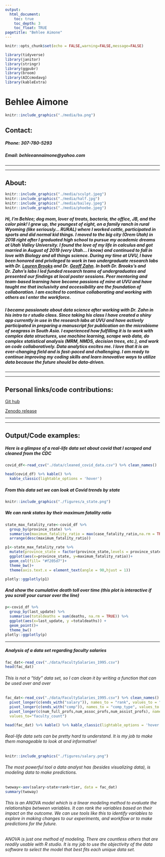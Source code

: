 ```yaml
---
output: 
  html_document:
    toc: true
    toc_depth: 3
    toc_float: TRUE
pagetitle: "Behlee Aimone"
---
```


```r
knitr::opts_chunk$set(echo = FALSE,warning=FALSE,message=FALSE)

library(tidyverse)
library(janitor)
library(stringr)
library(ggpubr)
library(broom)
library(AICcmodavg)
library(kableExtra)
```
# Behlee Aimone
```r
knitr::include_graphics("./media/ba.png")
```

## Contact: 

##### Phone: 307-780-5293
##### Email: behleeannaimone@yahoo.com

---

---

## About:

```r
knitr::include_graphics("./media/sculpt.jpeg")
knitr::include_graphics("./media/half.jpg")
knitr::include_graphics("./media/bailey.jpeg")
knitr::include_graphics("./media/phoebe.jpeg")
```

##### Hi, I'm Behlee; dog mom, lover of treats, bacteria, the office, JB, and the color pink! I grew up, the youngest of eight, on a family ranch in rural Wyoming (like seriously... RURAL) where I worked cattle, participated in sports and did normal kid things. I moved to the big city (Orem Utah) in 2018 right after I graduated high school to pursue my academic dreams at Utah Valley University. I found the love of my life in calculus and got married in August of 2019 (very Utah... I know) and continued to fall in love with Biology and all things science. During my time at UVU, I have been honored and privileged to work in two undergraduate research labs with Dr. [Lauren Brooks](https://www.uvu.edu/directory/employee/?id=NHdLS3JSbDE2NS9oZ29XR1k2cXlyUT09) and Dr. [Geoff Zahn](https://gzahn.github.io/). In both Dr. Brooks's and Dr. Zahn's labs I led funded research teams of undergraduates and presented our findings at local poster sessions. Peer mentoring and team-based learning have become passions of mine at UVU and have taught me that inclusivity and accessibility are the foundation of collaboration. I am excited to continue collaborating and working with others as I enter the workforce. 
##### I became passionate about data science after working with Dr. Zahn in his intro to r studio class. Since taking his class I have created a shiny app currently in use in the research labs at UVU and have actively participated in preparing a manuscript for publication on the microbiome of seagrass in South Asia. I experienced how fulfilling it is to work with complex data structures, use machine learning, scrape web data, do complex statistical analysis (MRM, NMDS, decision trees, etc.), and work on code collaboratively. Data analytics excites me. I love that it is an ever-changing field and is fast-paced and challenging. I am ready to continue improving my coding skills and learn innovative ways to utilize data because the future should be data-driven. 



---

---

## Personal links/code contributions:

[Git hub](https://github.com/aimoneb)

[Zenodo release](https://zenodo.org/record/7729694#.ZBT5-uzMKrM)

---

---

## Output/Code examples: 
##### Here is a glimpse of a real-life data set about covid that I scraped and cleaned from the CDC
```r

covid_df<-read_csv("./data/cleaned_covid_data.csv") %>% clean_names()

head(covid_df) %>% kable() %>% 
  kable_classic(lightable_options = 'hover')
```
##### From this data set we can look at Covid trends by state
```r
knitr::include_graphics("./figures/a_state.png")
```

##### We can rank states by their maximum fatality ratio
```r
state_max_fatality_rate<-covid_df %>% 
  group_by(province_state) %>% 
  summarise(maximum_fatality_ratio = max(case_fatality_ratio,na.rm = TRUE)) %>% 
  arrange(desc(maximum_fatality_ratio))

p1<-state_max_fatality_rate %>% 
  mutate(province_state = factor(province_state,levels = province_state)) %>% 
  ggplot(aes(x=province_state, y=maximum_fatality_ratio))+
  geom_col(fill= "#f205d7")+
  theme_bw()+
  theme(axis.text.x = element_text(angle = 90,hjust = 1))

plotly::ggplotly(p1)
```

##### And show the cumulative death toll over time (this plot is interactive if you scroll your cursor over the line)
```r
p<-covid_df %>% 
  group_by(last_update) %>% 
  summarise(totaldeaths = sum(deaths, na.rm = TRUE)) %>% 
  ggplot(aes(x=last_update, y =totaldeaths)) + 
  geom_point()+
  theme_bw()
plotly::ggplotly(p)
```

---

##### Analysis of a data set regarding faculty salaries 

```r
fac_dat<-read_csv("./data/FacultySalaries_1995.csv")
head(fac_dat)
```

###### This is not a "tidy" data set, so I can clean it by writing a function that can be used over and over
```r
fac_dat<-read_csv("./data/FacultySalaries_1995.csv") %>% clean_names() %>% 
  pivot_longer(c(ends_with("salary")), names_to = "rank", values_to = "salary",names_prefix = "avg_")%>%
  pivot_longer(c(ends_with("comp")), names_to = "comp_type", values_to = "comp_amt") %>% 
  pivot_longer(c(num_full_profs,num_assoc_profs,num_assist_profs), names_to ="faculty_type",
  values_to="faculty_count")

head(fac_dat) %>% kable() %>% kable_classic(lightable_options = 'hover')

```




###### Real-life data sets can be pretty hard to understand. It is my job to make them manageable to look at and informative!
```r
knitr::include_graphics("./figures/salary.png")

```

###### The most powerful tool a data analyst has (besides visualizing data), is modeling data to make predictions.  

```r

twoway<-aov(salary~state+rank+tier, data = fac_dat)
summary(twoway)
```
###### This is an ANOVA model which is a linear modeling method to evaluate the relationships between variables. It can rank the variables based on their impact on the outcome. We can use tools like this to identify variables to explore in making changes to our experiments, and workflow or to make predictions for the future. 



###### ANOVA is just one method of modeling. There are countless others that are readily usable with R studio. It is my job to use the objectivity of the data software to select the model that best fits each unique data set. 




